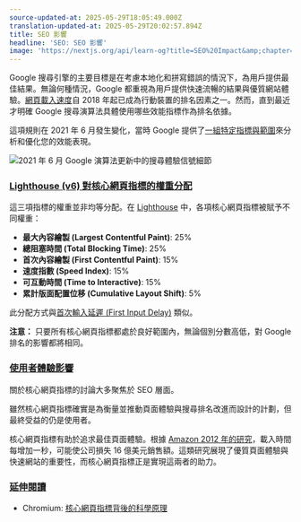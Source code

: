 ```yaml
---
source-updated-at: 2025-05-29T18:05:49.000Z
translation-updated-at: 2025-05-29T20:02:57.894Z
title: SEO 影響
headline: 'SEO: SEO 影響'
image: 'https://nextjs.org/api/learn-og?title=SEO%20Impact&amp;chapter=21'
---
```


Google 搜尋引擎的主要目標是在考慮本地化和拼寫錯誤的情況下，為用戶提供最佳結果。無論何種情況，Google 都重視為用戶提供快速流暢的結果與優質網站體驗。[網頁載入速度](https://developers.google.com/web/updates/2018/07/search-ads-speed)自 2018 年起已成為行動裝置的排名因素之一。然而，直到最近才明確 Google 搜尋演算法具體使用哪些效能指標作為排名依據。

這項規則在 2021 年 6 月發生變化，當時 Google 提供了[一組特定指標與範圍](https://developers.google.com/search/blog/2021/04/more-details-page-experience)來分析和優化您的效能表現。

![2021 年 6 月 Google 演算法更新中的搜尋體驗信號細節](https://h8DxKfmAPhn8O0p3.public.blob.vercel-storage.com/learn/pages-router/seo/page-experience.png)

### [Lighthouse (v6) 對核心網頁指標的權重分配](#lighthouse-v6-weights-for-vitals)

這三項指標的權重並非均等分配。在 [Lighthouse](https://developers.google.com/web/tools/lighthouse) 中，各項核心網頁指標被賦予不同權重：

*   **最大內容繪製 (Largest Contentful Paint)**: 25%
*   **總阻塞時間 (Total Blocking Time)**: 25%
*   **首次內容繪製 (First Contentful Paint)**: 15%
*   **速度指數 (Speed Index)**: 15%
*   **可互動時間 (Time to Interactive)**: 15%
*   **累計版面配置位移 (Cumulative Layout Shift)**: 5%

此分配方式與[首次輸入延遲 (First Input Delay)](/learn/seo/fid) 類似。

**注意：** 只要所有核心網頁指標都處於良好範圍內，無論個別分數高低，對 Google 排名的影響都將相同。

### [使用者體驗影響](#ux-impact)

關於核心網頁指標的討論大多聚焦於 SEO 層面。

雖然核心網頁指標確實是為衡量並推動頁面體驗與搜尋排名改進而設計的計劃，但最終受益的仍是使用者。

核心網頁指標有助於追求最佳頁面體驗。根據 [Amazon 2012 年的研究](https://www.fastcompany.com/1825005/how-one-second-could-cost-amazon-16-billion-sales)，載入時間每增加一秒，可能使公司損失 16 億美元銷售額。這類研究展現了優質頁面體驗與快速網站的重要性，而核心網頁指標正是實現這兩者的助力。

### [延伸閱讀](#further-reading)

*   Chromium: [核心網頁指標背後的科學原理](https://blog.chromium.org/2020/05/the-science-behind-web-vitals.html)